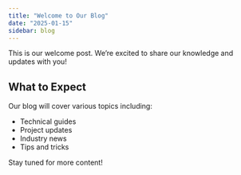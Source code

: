 ```yaml
---
title: "Welcome to Our Blog"
date: "2025-01-15"
sidebar: blog
---
```


This is our welcome post. We're excited to share our knowledge and updates with you!

## What to Expect

Our blog will cover various topics including:

- Technical guides
- Project updates
- Industry news
- Tips and tricks

Stay tuned for more content!